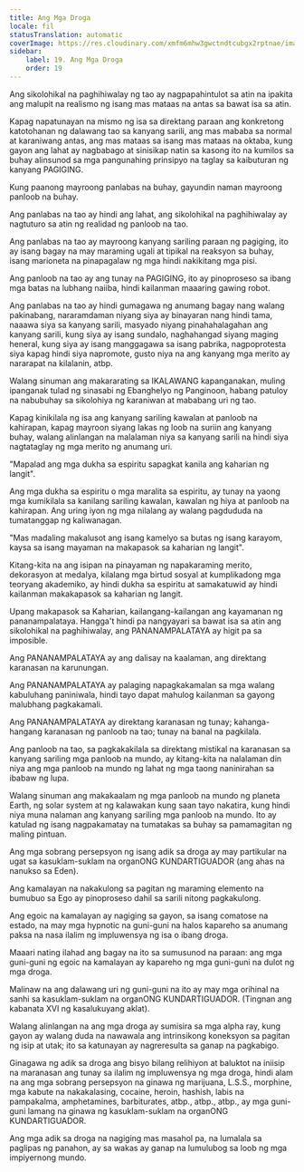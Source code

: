 ```yaml
---
title: Ang Mga Droga
locale: fil
statusTranslation: automatic
coverImage: https://res.cloudinary.com/xmfm6mhw3gwctndtcubgx2rptnae/image/upload/v1741354419/small_cover_la_gran_rebelion_28716e29d2.webp
sidebar:
    label: 19. Ang Mga Droga
    order: 19
---
```

Ang sikolohikal na paghihiwalay ng tao ay nagpapahintulot sa atin na ipakita ang malupit na realismo ng isang mas mataas na antas sa bawat isa sa atin.

Kapag napatunayan na mismo ng isa sa direktang paraan ang konkretong katotohanan ng dalawang tao sa kanyang sarili, ang mas mababa sa normal at karaniwang antas, ang mas mataas sa isang mas mataas na oktaba, kung gayon ang lahat ay nagbabago at sinisikap natin sa kasong ito na kumilos sa buhay alinsunod sa mga pangunahing prinsipyo na taglay sa kaibuturan ng kanyang PAGIGING.

Kung paanong mayroong panlabas na buhay, gayundin naman mayroong panloob na buhay.

Ang panlabas na tao ay hindi ang lahat, ang sikolohikal na paghihiwalay ay nagtuturo sa atin ng realidad ng panloob na tao.

Ang panlabas na tao ay mayroong kanyang sariling paraan ng pagiging, ito ay isang bagay na may maraming ugali at tipikal na reaksyon sa buhay, isang marioneta na pinapagalaw ng mga hindi nakikitang mga pisi.

Ang panloob na tao ay ang tunay na PAGIGING, ito ay pinoproseso sa ibang mga batas na lubhang naiiba, hindi kailanman maaaring gawing robot.

Ang panlabas na tao ay hindi gumagawa ng anumang bagay nang walang pakinabang, nararamdaman niyang siya ay binayaran nang hindi tama, naaawa siya sa kanyang sarili, masyado niyang pinahahalagahan ang kanyang sarili, kung siya ay isang sundalo, naghahangad siyang maging heneral, kung siya ay isang manggagawa sa isang pabrika, nagpoprotesta siya kapag hindi siya napromote, gusto niya na ang kanyang mga merito ay nararapat na kilalanin, atbp.

Walang sinuman ang makararating sa IKALAWANG kapanganakan, muling ipanganak tulad ng sinasabi ng Ebanghelyo ng Panginoon, habang patuloy na nabubuhay sa sikolohiya ng karaniwan at mababang uri ng tao.

Kapag kinikilala ng isa ang kanyang sariling kawalan at panloob na kahirapan, kapag mayroon siyang lakas ng loob na suriin ang kanyang buhay, walang alinlangan na malalaman niya sa kanyang sarili na hindi siya nagtataglay ng mga merito ng anumang uri.

"Mapalad ang mga dukha sa espiritu sapagkat kanila ang kaharian ng langit".

Ang mga dukha sa espiritu o mga maralita sa espiritu, ay tunay na yaong mga kumikilala sa kanilang sariling kawalan, kawalan ng hiya at panloob na kahirapan. Ang uring iyon ng mga nilalang ay walang pagdududa na tumatanggap ng kaliwanagan.

"Mas madaling makalusot ang isang kamelyo sa butas ng isang karayom, kaysa sa isang mayaman na makapasok sa kaharian ng langit".

Kitang-kita na ang isipan na pinayaman ng napakaraming merito, dekorasyon at medalya, kilalang mga birtud sosyal at kumplikadong mga teoryang akademiko, ay hindi dukha sa espiritu at samakatuwid ay hindi kailanman makakapasok sa kaharian ng langit.

Upang makapasok sa Kaharian, kailangang-kailangan ang kayamanan ng pananampalataya. Hangga't hindi pa nangyayari sa bawat isa sa atin ang sikolohikal na paghihiwalay, ang PANANAMPALATAYA ay higit pa sa imposible.

Ang PANANAMPALATAYA ay ang dalisay na kaalaman, ang direktang karanasan na karunungan.

Ang PANANAMPALATAYA ay palaging napagkakamalan sa mga walang kabuluhang paniniwala, hindi tayo dapat mahulog kailanman sa gayong malubhang pagkakamali.

Ang PANANAMPALATAYA ay direktang karanasan ng tunay; kahanga-hangang karanasan ng panloob na tao; tunay na banal na pagkilala.

Ang panloob na tao, sa pagkakakilala sa direktang mistikal na karanasan sa kanyang sariling mga panloob na mundo, ay kitang-kita na nalalaman din niya ang mga panloob na mundo ng lahat ng mga taong naninirahan sa ibabaw ng lupa.

Walang sinuman ang makakaalam ng mga panloob na mundo ng planeta Earth, ng solar system at ng kalawakan kung saan tayo nakatira, kung hindi niya muna nalaman ang kanyang sariling mga panloob na mundo. Ito ay katulad ng isang nagpakamatay na tumatakas sa buhay sa pamamagitan ng maling pintuan.

Ang mga sobrang persepsyon ng isang adik sa droga ay may partikular na ugat sa kasuklam-suklam na organONG KUNDARTIGUADOR (ang ahas na nanukso sa Eden).

Ang kamalayan na nakakulong sa pagitan ng maraming elemento na bumubuo sa Ego ay pinoproseso dahil sa sarili nitong pagkakulong.

Ang egoic na kamalayan ay nagiging sa gayon, sa isang comatose na estado, na may mga hypnotic na guni-guni na halos kapareho sa anumang paksa na nasa ilalim ng impluwensya ng isa o ibang droga.

Maaari nating ilahad ang bagay na ito sa sumusunod na paraan: ang mga guni-guni ng egoic na kamalayan ay kapareho ng mga guni-guni na dulot ng mga droga.

Malinaw na ang dalawang uri ng guni-guni na ito ay may mga orihinal na sanhi sa kasuklam-suklam na organONG KUNDARTIGUADOR. (Tingnan ang kabanata XVI ng kasalukuyang aklat).

Walang alinlangan na ang mga droga ay sumisira sa mga alpha ray, kung gayon ay walang duda na nawawala ang intrinsikong koneksyon sa pagitan ng isip at utak; ito sa katunayan ay nagreresulta sa ganap na pagkabigo.

Ginagawa ng adik sa droga ang bisyo bilang relihiyon at baluktot na iniisip na maranasan ang tunay sa ilalim ng impluwensya ng mga droga, hindi alam na ang mga sobrang persepsyon na ginawa ng marijuana, L.S.S., morphine, mga kabute na nakakalasing, cocaine, heroin, hashish, labis na pampakalma, amphetamines, barbiturates, atbp., atbp., atbp., ay mga guni-guni lamang na ginawa ng kasuklam-suklam na organONG KUNDARTIGUADOR.

Ang mga adik sa droga na nagiging mas masahol pa, na lumalala sa paglipas ng panahon, ay sa wakas ay ganap na lumulubog sa loob ng mga impiyernong mundo.

